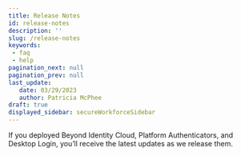 ```yaml
---
title: Release Notes
id: release-notes
description: ''
slug: /release-notes 
keywords: 
 - faq
 - help
pagination_next: null
pagination_prev: null
last_update: 
   date: 03/29/2023
   author: Patricia McPhee
draft: true
displayed_sidebar: secureWorkforceSidebar
---
```




If you deployed Beyond Identity Cloud, Platform Authenticators, and Desktop Login, you’ll receive the latest updates as we release them.


<ReleaseNotesGenerator noteKey="web-core" />